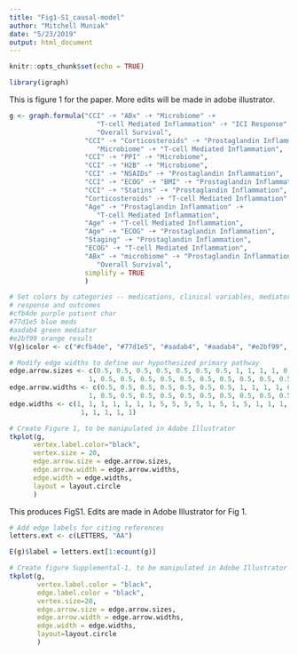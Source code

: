 ```yaml
---
title: "Fig1-S1_causal-model"
author: "Mitchell Muniak"
date: "5/23/2019"
output: html_document
---
```


```r
knitr::opts_chunk$set(echo = TRUE)

library(igraph)

```


This is figure 1 for the paper.  More edits will be made in adobe illustrator.



```r


g <- graph.formula("CCI" -+ "ABx" -+ "Microbiome" -+ 
                      "T-cell Mediated Inflammation" -+ "ICI Response" -+ 
                      "Overall Survival",
                   "CCI" -+ "Corticosteroids" -+ "Prostaglandin Inflammation" -+ 
                      "Microbiome" -+ "T-cell Mediated Inflammation",
                   "CCI" -+ "PPI" -+ "Microbiome",
                   "CCI" -+ "H2B" -+ "Microbiome",
                   "CCI" -+ "NSAIDs" -+ "Prostaglandin Inflammation",
                   "CCI" -+ "ECOG" -+ "BMI" -+ "Prostaglandin Inflammation",
                   "CCI" -+ "Statins" -+ "Prostaglandin Inflammation",
                   "Corticosteroids" -+ "T-cell Mediated Inflammation",
                   "Age" -+ "Prostaglandin Inflammation" -+ 
                      "T-cell Mediated Inflammation",
                   "Age" -+ "T-cell Mediated Inflammation",
                   "Age" -+ "ECOG" -+ "Prostaglandin Inflammation",
                   "Staging" -+ "Prostaglandin Inflammation",
                   "ECOG" -+ "T-cell Mediated Inflammation",
                   "ABx" -+ "microbiome" -+ "Prostaglandin Inflammation" -+ 
                      "Overall Survival",
                   simplify = TRUE
                   )

# Set colors by categories -- medications, clinical variables, mediators of 
# response and outcomes
#cfb4de purple patient char
#77d1e5 blue meds
#aadab4 green mediator
#e2bf99 orange result
V(g)$color <- c("#cfb4de", "#77d1e5", "#aadab4", "#aadab4", "#e2bf99", "#e2bf99", "#77d1e5", "#aadab4", "#77d1e5", "#77d1e5", "#77d1e5", "#cfb4de", "#cfb4de", "#77d1e5", "#cfb4de", "#cfb4de")

# Modify edge widths to define our hypothesized primary pathway
edge.arrow.sizes <- c(0.5, 0.5, 0.5, 0.5, 0.5, 0.5, 0.5, 1, 1, 1, 1, 0.5, 1, 0.5, 
                    1, 0.5, 0.5, 0.5, 0.5, 0.5, 0.5, 0.5, 0.5, 0.5, 0.5, 0.5, 0.5)
edge.arrow.widths <- c(0.5, 0.5, 0.5, 0.5, 0.5, 0.5, 0.5, 1, 1, 1, 1, 0.5, 1, 0.5, 
                    1, 0.5, 0.5, 0.5, 0.5, 0.5, 0.5, 0.5, 0.5, 0.5, 0.5, 0.5, 0.5)
edge.widths <- c(1, 1, 1, 1, 1, 1, 1, 5, 5, 5, 5, 1, 5, 1, 5, 1, 1, 1, 1, 1, 1, 1,
                  1, 1, 1, 1, 1)

# Create Figure 1, to be manipulated in Adobe Illustrator
tkplot(g, 
      vertex.label.color="black",
      vertex.size = 20,
      edge.arrow.size = edge.arrow.sizes,
      edge.arrow.width = edge.arrow.widths,
      edge.width = edge.widths,
      layout = layout.circle
      )
```
This produces FigS1. Edits are made in Adobe Illustrator for Fig 1.

```r
# Add edge labels for citing references
letters.ext <- c(LETTERS, "AA")

E(g)$label = letters.ext[1:ecount(g)]

# Create figure Supplemental-1, to be manipulated in Adobe Illustrator
tkplot(g,
       vertex.label.color = "black",
       edge.label.color = "black",
       vertex.size=20,
       edge.arrow.size = edge.arrow.sizes,
       edge.arrow.width = edge.arrow.widths,
       edge.width = edge.widths,
       layout=layout.circle
       )

```
